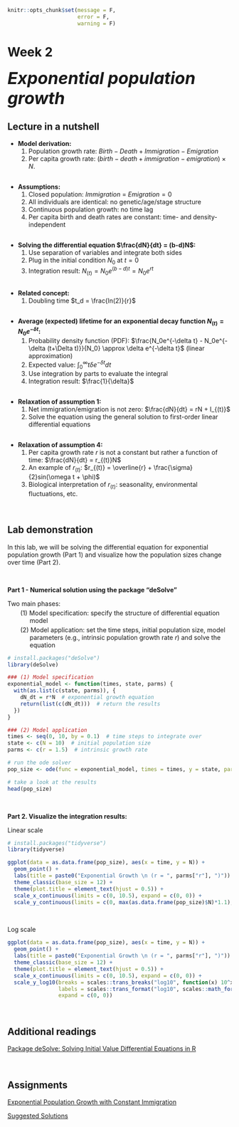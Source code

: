 ```r
knitr::opts_chunk$set(message = F, 
                      error = F, 
                      warning = F)

```

# Week 2 {-} 
<div style = "font-size: 28pt"> **_Exponential population growth_**</div>

## Lecture in a nutshell {-}

* **Model derivation:** 
    1. Population growth rate: $Birth - Death + Immigration - Emigration$
    2. Per capita growth rate: $(birth - death + immigration - emigration)\times N$.

<div style="height:1px ;"><br></div>

* **Assumptions:**
    1. Closed population: $Immigration$ = $Emigration = 0$
    2. All individuals are identical: no genetic/age/stage structure
    3. Continuous population growth: no time lag
    4. Per capita birth and death rates are constant: time- and density-independent

<div style="height:1px ;"><br></div>

* **Solving the differential equation $\frac{dN}{dt} = (b-d)N$:**
    1. Use separation of variables and integrate both sides
    2. Plug in the initial condition $N_0$ at $t = 0$
    3. Integration result: $N_{(t)} = N_0e^{(b-d)t} = N_0e^{rt}$

<div style="height:1px ;"><br></div>

* **Related concept:**
    1. Doubling time $t_d = \frac{ln(2)}{r}$

<div style="height:1px ;"><br></div>

* **Average (expected) lifetime for an exponential decay function $N_{(t)} = N_0e^{-\delta t}$:**
    1. Probability density function (PDF): $\frac{N_0e^{-\delta t} - N_0e^{-\delta (t+\Delta t)}}{N_0} \approx \delta e^{-\delta t}$ (linear approximation)
    2. Expected value: $\int_{0}^{\infty}t\delta e^{-\delta t}dt$
    3. Use integration by parts to evaluate the integral
    4. Integration result: $\frac{1}{\delta}$

<div style="height:1px ;"><br></div>

* **Relaxation of assumption 1:**
    1. Net immigration/emigration is not zero: $\frac{dN}{dt} = rN + I_{(t)}$
    2. Solve the equation using the general solution to first-order linear differential equations

<div style="height:1px ;"><br></div>

* **Relaxation of assumption 4:**
    1. Per capita growth rate $r$ is not a constant but rather a function of time: $\frac{dN}{dt} = r_{(t)}N$
    2. An example of $r_{(t)}$: $r_{(t)} = \overline{r} + \frac{\sigma}{2}sin(\omega t + \phi)$
    3. Biological interpretation of $r_{(t)}$: seasonality, environmental fluctuations, etc.

<br>

## Lab demonstration {-}

In this lab, we will be solving the differential equation for exponential population growth (Part 1) and visualize how the population sizes change over time (Part 2). 

<br>

**Part 1 - Numerical solution using the package "deSolve"**

Two main phases:

<span id = "aaa" style="display: block; margin-top: -10px; margin-left: 50px">Model specification: specify the structure of differential equation model</span>

<span id = "bbb" style="display: block; margin-top: -10px; margin-left: 50px">Model application: set the time steps, initial population size, model parameters (e.g., intrinsic population growth rate *r*) and solve the equation</span>

<style>

p span#aaa:before { 
  content: "(1) "; 
  display: inline-block;
  margin-left: -1.5em;
  margin-right: 0.3em;
}

p span#bbb:before { 
  content: "(2) "; 
  display: inline-block;
  margin-left: -1.5em;
  margin-right: 0.3em;
}

d-article table.lightable-paper {
  margin-bottom: 0px; 
}

</style>

```r
# install.packages("deSolve")
library(deSolve)

### (1) Model specification
exponential_model <- function(times, state, parms) {
  with(as.list(c(state, parms)), {
    dN_dt = r*N  # exponential growth equation
    return(list(c(dN_dt)))  # return the results  
  })
}

### (2) Model application
times <- seq(0, 10, by = 0.1)  # time steps to integrate over
state <- c(N = 10)  # initial population size
parms <- c(r = 1.5)  # intrinsic growth rate

# run the ode solver
pop_size <- ode(func = exponential_model, times = times, y = state, parms = parms)

# take a look at the results
head(pop_size)

```

<br>

**Part 2. Visualize the integration results:**

Linear scale
```r
# install.packages("tidyverse")
library(tidyverse)

ggplot(data = as.data.frame(pop_size), aes(x = time, y = N)) + 
  geom_point() + 
  labs(title = paste0("Exponential Growth \n (r = ", parms["r"], ")")) +
  theme_classic(base_size = 12) + 
  theme(plot.title = element_text(hjust = 0.5)) +
  scale_x_continuous(limits = c(0, 10.5), expand = c(0, 0)) +
  scale_y_continuous(limits = c(0, max(as.data.frame(pop_size)$N)*1.1), expand = c(0, 0))

```
<br>

Log scale
```r
ggplot(data = as.data.frame(pop_size), aes(x = time, y = N)) + 
  geom_point() + 
  labs(title = paste0("Exponential Growth \n (r = ", parms["r"], ")")) +
  theme_classic(base_size = 12) + 
  theme(plot.title = element_text(hjust = 0.5)) + 
  scale_x_continuous(limits = c(0, 10.5), expand = c(0, 0)) +
  scale_y_log10(breaks = scales::trans_breaks("log10", function(x) 10^x)(c(10, 10^7)),
                labels = scales::trans_format("log10", scales::math_format(10^.x)),
                expand = c(0, 0))

```
<br>

## Additional readings {-}

[Package deSolve: Solving Initial Value Differential Equations in R](./Additional readings/Package deSolve - Solving Initial Value Differential Equations in R.pdf){target="_blank"}

<br>

## Assignments {-}

[Exponential Population Growth with Constant Immigration](./Assignments/Week2_Exponential Growth.pdf){target="_blank"}

[Suggested Solutions](./Assignments/Week2_Exponential Growth_with_Solutions.pdf){target="_blank"}






